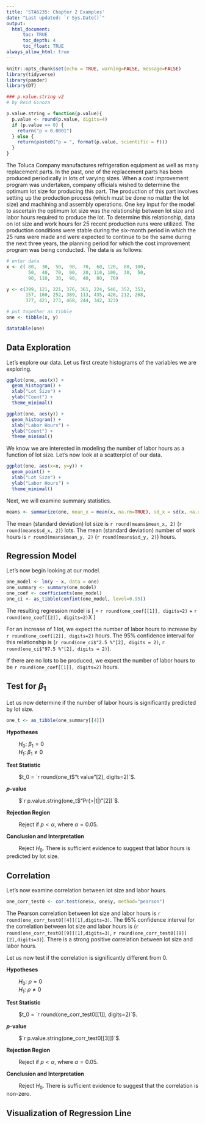 ```yaml
---
title: 'STA6235: Chapter 2 Examples'
date: "Last updated: `r Sys.Date()`"
output: 
  html_document:
      toc: TRUE
      toc_depth: 4
      toc_float: TRUE
always_allow_html: true
---
```


```r
knitr::opts_chunk$set(echo = TRUE, warning=FALSE, message=FALSE)
library(tidyverse)
library(pander)
library(DT)

### p.value.string v2
# by Reid Ginoza

p.value.string = function(p.value){
  p.value <- round(p.value, digits=4)
  if (p.value == 0) {
    return("p < 0.0001")
  } else {
    return(paste0("p = ", format(p.value, scientific = F)))
  }
}
```

The Toluca Company manufactures refrigeration equipment as well as many replacement parts. In the past, one of the replacement parts has been produced periodically in lots of varying sizes. When a cost improvement program was undertaken, company officials wished to determine the optimum lot size for producing this part. The production of this part involves setting up the production process (which must be done no matter the lot size) and machining and assembly operations. One key input for the model to ascertain the optimum lot size was the relationship between lot size and labor hours required to produce the lot. To determine this relationship, data on lot size and work hours for 25 recent production runs were utilized. The production conditions were stable during the six-month period in which the 25 runs were made and were expected to continue to be the same during the next three years, the planning period for which the cost improvement program was being conducted. The data is as follows:

```r
# enter data
x <- c( 80,  30,  50,  90,  70,  60, 120,  80, 100,
        50,  40,  70,  90,  20, 110, 100,  30,  50,
        90, 110,  30,  90,  40,  80,  70)

y <- c(399, 121, 221, 376, 361, 224, 546, 352, 353,
       157, 160, 252, 389, 113, 435, 420, 212, 268,
       377, 421, 273, 468, 244, 342, 323)

# put together as tibble
one <- tibble(x, y)

datatable(one)
```

## Data Exploration

Let's explore our data. Let us first create histograms of the variables we are exploring.

```r
ggplot(one, aes(x)) + 
  geom_histogram() + 
  xlab("Lot Size") +
  ylab("Count") +
  theme_minimal() 

ggplot(one, aes(y)) + 
  geom_histogram() + 
  xlab("Labor Hours") +
  ylab("Count") +
  theme_minimal() 
```

We know we are interested in modeling the number of labor hours as a function of lot size. Let's now look at a scatterplot of our data. 

```r
ggplot(one, aes(x=x, y=y)) + 
  geom_point() + 
  xlab("Lot Size") + 
  ylab("Labor Hours") +
  theme_minimal()
```

Next, we will examine summary statistics. 

```r
means <- summarize(one, mean_x = mean(x, na.rm=TRUE), sd_x = sd(x, na.rm=TRUE), mean_y = mean(y, na.rm=TRUE), sd_y = sd(y, na.rm=TRUE))
```

The mean (standard deviation) lot size is `r round(means$mean_x, 2)` (`r round(means$sd_x, 2)`) lots. The mean (standard deviation) number of work hours is `r round(means$mean_y, 2)` (`r round(means$sd_y, 2)`) hours.

## Regression Model

Let's now begin looking at our model.

```r
one_model <- lm(y ~ x, data = one)
one_summary <- summary(one_model)
one_coef <- coefficients(one_model)
one_ci <- as_tibble(confint(one_model, level=0.95))
```

The resulting regression model is 
\[ \hat{Y} = `r round(one_coef[[1]], digits=2)` + `r round(one_coef[[2]], digits=2)`X \]

For an increase of 1 lot, we expect the number of labor hours to increase by `r round(one_coef[[2]], digits=2)` hours. The 95% confidence interval for this relationship is (`r round(one_ci$"2.5 %"[2], digits = 2)`, `r round(one_ci$"97.5 %"[2], digits = 2)`).

If there are no lots to be produced, we expect the number of labor hours to be `r round(one_coef[[1]], digits=2)` hours.

## Test for $\beta_1$

Let us now determine if the number of labor hours is significantly predicted by lot size.

```r
one_t <- as_tibble(one_summary[[4]])
```

**Hypotheses**

&emsp;&emsp; $H_0: \ \beta_1 = 0$ <br>
&emsp;&emsp; $H_1: \ \beta_1 \ne 0$

**Test Statistic**

&emsp;&emsp; $t_0 = `r round(one_t$"t value"[2], digits=2)`$.

***p*-value**

&emsp;&emsp; $`r p.value.string(one_t$"Pr(>|t|)"[2])`$.

**Rejection Region**

&emsp;&emsp; Reject if $p < \alpha$, where $\alpha=0.05$.

**Conclusion and Interpretation**

&emsp;&emsp; Reject $H_0$. There is sufficient evidence to suggest that labor hours is predicted by lot size.

## Correlation

Let's now examine correlation between lot size and labor hours.

```r
one_corr_test0 <- cor.test(one$x, one$y, method="pearson")
```

The Pearson correlation between lot size and labor hours is `r round(one_corr_test0[[4]][1],digits=3)`. The 95% confidence interval for the correlation between lot size and labor hours is (`r round(one_corr_test0[[9]][1],digits=3)`, `r round(one_corr_test0[[9]][2],digits=3)`). There is a strong positive correlation between lot size and labor hours.

Let us now test if the correlation is significantly different from 0.

**Hypotheses**

&emsp;&emsp; $H_0: \ \rho = 0$ <br>
&emsp;&emsp; $H_1: \ \rho \ne 0$

**Test Statistic**

&emsp;&emsp; $t_0 = `r round(one_corr_test0[[1]], digits=2)`$.

***p*-value**

&emsp;&emsp; $`r p.value.string(one_corr_test0[[3]])`$.

**Rejection Region**

&emsp;&emsp; Reject if $p < \alpha$, where $\alpha=0.05$.

**Conclusion and Interpretation**

&emsp;&emsp; Reject $H_0$. There is sufficient evidence to suggest that the correlation is non-zero.

## Visualization of Regression Line

